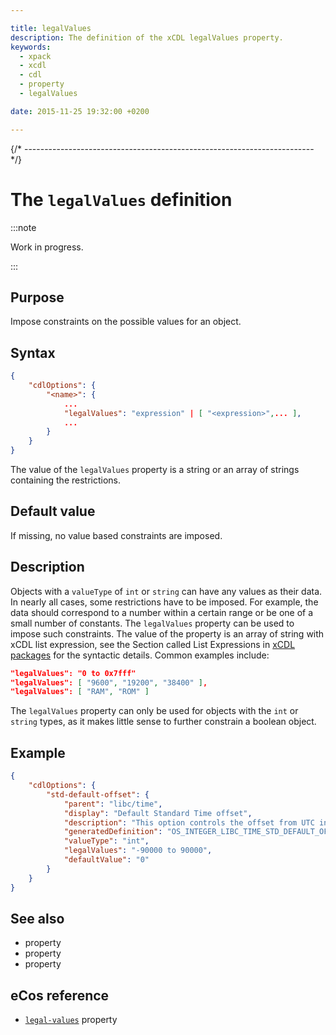 ```yaml
---

title: legalValues
description: The definition of the xCDL legalValues property.
keywords:
  - xpack
  - xcdl
  - cdl
  - property
  - legalValues

date: 2015-11-25 19:32:00 +0200

---
```



{/* ------------------------------------------------------------------------ */}

# The `legalValues` definition

:::note

Work in progress.

:::

## Purpose

Impose constraints on the possible values for an object.

## Syntax

```json {5}
{
    "cdlOptions": {
        "<name>": {
            ...
            "legalValues": "expression" | [ "<expression>",... ],
            ...
        }
    }
}
```

The value of the `legalValues` property is a string or an array of strings containing the restrictions.

## Default value

If missing, no value based constraints are imposed.

## Description

Objects with a `valueType` of `int` or `string` can have any values as their data. In nearly all cases, some restrictions have to be imposed. For example, the data should correspond to a number within a certain range or be one of a small number of constants. The `legalValues` property can be used to impose such constraints.  The value of the property is an array of string with xCDL list expression, see the Section called List Expressions in [xCDL packages](/docs/guide/packages) for the syntactic details. Common examples include:

```json
"legalValues": "0 to 0x7fff"
"legalValues": [ "9600", "19200", "38400" ],
"legalValues": [ "RAM", "ROM" ]
```

The `legalValues` property can only be used for objects with the `int` or `string` types, as it makes little sense to further constrain a boolean object.

## Example

```json
{
    "cdlOptions": {
        "std-default-offset": {
            "parent": "libc/time",
            "display": "Default Standard Time offset",
            "description": "This option controls the offset from UTC in seconds when in local Standard Time. This value can be positive or negative. It can also be set at run time using the os_libc_time_setzoneoffsets() function.",
            "generatedDefinition": "OS_INTEGER_LIBC_TIME_STD_DEFAULT_OFFSET",
            "valueType": "int",
            "legalValues": "-90000 to 90000",
            "defaultValue": "0"
        }
    }
}
```

## See also

- <MetadataObjectPropertyLink name="computed" /> property
- <MetadataObjectPropertyLink name="defaultValue" /> property
- <MetadataObjectPropertyLink name="valueType" /> property

## eCos reference

- [`legal-values`](https://ecos.sourceware.org/docs-latest/cdl-guide/ref.legal-values.html) property
